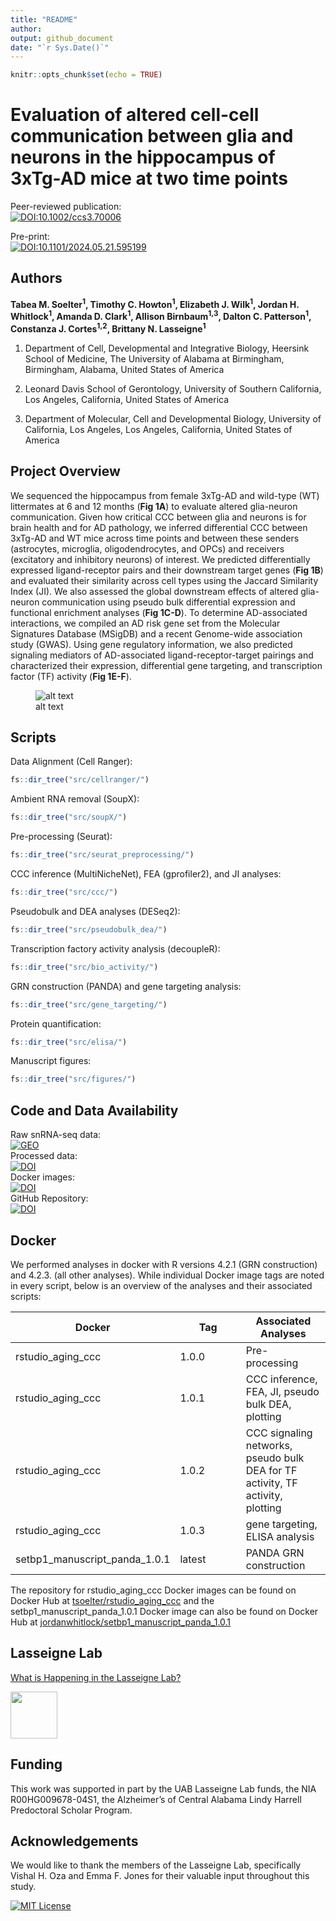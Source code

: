 ```yaml
---
title: "README"
author:
output: github_document
date: "`r Sys.Date()`"
---
```


```r
knitr::opts_chunk$set(echo = TRUE)
```

# Evaluation of altered cell-cell communication between glia and neurons in the hippocampus of 3xTg-AD mice at two time points

Peer-reviewed publication:  
[![DOI:10.1002/ccs3.70006](https://img.shields.io/badge/DOI-10.1002/ccs3/70006-blue)](http://dx.doi.org/10.1002/ccs3.70006)

Pre-print:  
[![DOI:10.1101/2024.05.21.595199](http://img.shields.io/badge/DOI-10.1101/2024.05.21.595199-B31B1B.svg)](https://doi.org/10.1101/2024.05.21.595199) 

## Authors 

**Tabea M. Soelter<sup>1</sup>, Timothy C. Howton<sup>1</sup>, Elizabeth J. Wilk<sup>1</sup>, Jordan H. Whitlock<sup>1</sup>,  Amanda D. Clark<sup>1</sup>, Allison Birnbaum<sup>1,3</sup>, Dalton C. Patterson<sup>1</sup>, Constanza J. Cortes<sup>1,2</sup>, Brittany N. Lasseigne<sup>1</sup>**

1. Department of Cell, Developmental and Integrative Biology, Heersink School of Medicine, The University of Alabama at Birmingham, Birmingham, Alabama, United States of America

2. Leonard Davis School of Gerontology, University of Southern California, Los Angeles, California, United States of America

3. Department of Molecular, Cell and Developmental Biology, University of California, Los Angeles, Los Angeles, California, United States of America

## Project Overview 

We sequenced the hippocampus from female 3xTg-AD and wild-type (WT) littermates at 6 and 12 months (**Fig 1A**) to evaluate altered glia-neuron communication. Given how critical CCC between glia and neurons is for brain health and for AD pathology, we inferred differential CCC between 3xTg-AD and WT mice across time points and between these senders (astrocytes, microglia, oligodendrocytes, and OPCs) and receivers (excitatory and inhibitory neurons) of interest. We predicted differentially expressed ligand-receptor pairs and their downstream target genes (**Fig 1B**) and evaluated their similarity across cell types using the Jaccard Similarity Index (JI). We also assessed the global downstream effects of altered glia-neuron communication using pseudo bulk differential expression and functional enrichment analyses (**Fig 1C-D**). To determine AD-associated interactions, we compiled an AD risk gene set from the Molecular Signatures Database (MSigDB) and a recent Genome-wide association study (GWAS). Using gene regulatory information, we also predicted signaling mediators of AD-associated ligand-receptor-target pairings and characterized their expression, differential gene targeting, and transcription factor (TF) activity (**Fig 1E-F**).

![alt text](results/final_outputs/01_figures/figure1.png)

## Scripts 
Data Alignment (Cell Ranger):
```r
fs::dir_tree("src/cellranger/")
```

Ambient RNA removal (SoupX):
```r
fs::dir_tree("src/soupX/")
```

Pre-processing (Seurat):
```r
fs::dir_tree("src/seurat_preprocessing/")
```

CCC inference (MultiNicheNet), FEA (gprofiler2), and JI analyses:
```r
fs::dir_tree("src/ccc/")
```

Pseudobulk and DEA analyses (DESeq2):
```r
fs::dir_tree("src/pseudobulk_dea/")
```

Transcription factory activity analysis (decoupleR):
```r
fs::dir_tree("src/bio_activity/")
```

GRN construction (PANDA) and gene targeting analysis:
```r
fs::dir_tree("src/gene_targeting/")
```

Protein quantification:
```r
fs::dir_tree("src/elisa/")
```

Manuscript figures:
```r
fs::dir_tree("src/figures/")
```

## Code and Data Availability
Raw snRNA-seq data:   
[![GEO](https://img.shields.io/badge/GEO-GSE261596-mediumseagreen.svg)](https://www.ncbi.nlm.nih.gov/geo/query/acc.cgi?&acc=GSE261596)  
Processed data:  
[![DOI](https://img.shields.io/badge/DOI-10.5281/zenodo.11043321-blue)](https://zenodo.org/records/11043321)    
Docker images:   
[![DOI](https://img.shields.io/badge/DOI-10.5281/zenodo.11042577-blue)](https://zenodo.org/records/11042577)   
GitHub Repository:    
[![DOI](https://img.shields.io/badge/DOI-10.5281/zenodo.11040825-blue)](https://zenodo.org/records/11040825)    

## Docker
We performed analyses in docker with R versions 4.2.1 (GRN construction) and 4.2.3. (all other analyses). While individual Docker image tags are noted in every script, below is an overview of the analyses and their associated scripts:

Docker | Tag | Associated Analyses
--- | --- | ---
rstudio_aging_ccc | 1.0.0 | Pre-processing
rstudio_aging_ccc | 1.0.1 | CCC inference, FEA, JI, pseudo bulk DEA, plotting
rstudio_aging_ccc | 1.0.2 | CCC signaling networks, pseudo bulk DEA for TF activity, TF activity, plotting
rstudio_aging_ccc | 1.0.3 | gene targeting, ELISA analysis
setbp1_manuscript_panda_1.0.1 | latest | PANDA GRN construction

The repository for rstudio_aging_ccc Docker images can be found on Docker Hub at [tsoelter/rstudio_aging_ccc](https://hub.docker.com/r/tsoelter/rstudio_aging_ccc/tags) and the setbp1_manuscript_panda_1.0.1 Docker image can also be found on Docker Hub at [jordanwhitlock/setbp1_manuscript_panda_1.0.1](https://hub.docker.com/r/jordanwhitlock/setbp1_manuscript_panda_1.0.1/tags) 

## Lasseigne Lab 

[What is Happening in the Lasseigne Lab?](https://www.lasseigne.org/)

<img src="https://www.lasseigne.org/img/main/lablogo.png" width="75" height="75">

## Funding 

This work was supported in part by the UAB Lasseigne Lab funds, the NIA R00HG009678-04S1, the Alzheimer's of Central Alabama Lindy Harrell Predoctoral Scholar Program. 

## Acknowledgements 

We would like to thank the members of the Lasseigne Lab, specifically Vishal H. Oza and Emma F. Jones for their valuable input throughout this study.

[![MIT License](https://img.shields.io/badge/License-MIT-green.svg)](https://choosealicense.com/licenses/mit/)
